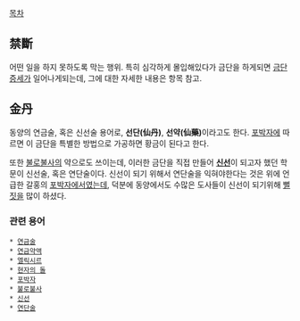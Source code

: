 [[목차]]

== 禁斷 ==
어떤 일을 하지 못하도록 막는 행위. 특히 심각하게 몰입해있다가 금단을 하게되면 [[금단증세]]가 일어나게되는데, 그에 대한 자세한 내용은 항목 참고.

== 金丹 ==
동양의 연금술, 혹은 신선술 용어로, '''선단(仙丹)''', '''선약(仙藥)'''이라고도 한다. [[포박자]]에 따르면 이 금단을 특별한 방법으로 가공하면 황금이 된다고 한다.

또한 [[불로불사]]의 약으로도 쓰이는데, 이러한 금단을 직접 만들어 '''[[신선]]'''이 되고자 했던 학문이 신선술, 혹은 연단술이다. 신선이 되기 위해서 연단술을 익혀야한다는 것은 위에 언급한 갈홍의 [[포박자]]에서였는데, 덕분에 동양에서도 수많은 도사들이 신선이 되기위해 [[뻘짓]]을 많이 하셨다.

=== 관련 용어 ===
 * [[연금술]]
 * [[연금약액]]
 * [[엘릭시르]]
 * [[현자의 돌]]
 * [[포박자]]
 * [[불로불사]]
 * [[신선]]
 * [[연단술]]
